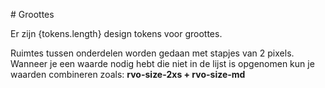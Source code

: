 <!--
@license EUPL-1.2
Copyright (c) 2021 Community for NL Design System
-->



<Meta title="Algemeen/Design tokens/Groottes" />

<Description># Groottes</Description>

<p>Er zijn {tokens.length} design tokens voor groottes. </p>
<p>
  Ruimtes tussen onderdelen worden gedaan met stapjes van 2 pixels. <br />
  Wanneer je een waarde nodig hebt die niet in de lijst is opgenomen kun je waarden combineren zoals: <strong>
    rvo-size-2xs + rvo-size-md
  </strong>
</p>

<SizeDesignTokens tokens={tokens} />
